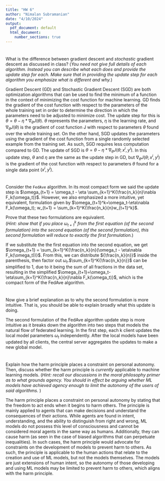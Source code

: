 ---
title: "HW 6"
author: "Nimalan Subramanian"
date: "4/10/2024"
output:
  pdf_document: default
  html_document:
    number_sections: true
---

#
What is the difference between gradient descent and *stochastic* gradient descent as discussed in class?  (*You need not give full details of each algorithm.  Instead you can describe what each does and provide the update step for each.  Make sure that in providing the update step for each algorithm you emphasize what is different and why.*)

Gradient Descent (GD) and Stochastic Gradient Descent (SGD) are both optimization algorithms that can be used to find the minimum of a function in the context of minimizing the cost function for machine learning. GD finds the gradient of the cost function with respect to the parameters of the whole training set in order to determine the direction in which the parameters need to be adjusted to minimize cost. The update step for this is $\theta = \theta - \eta * \nabla_\theta J(\theta)$. $\theta$ represents the parameters, $\eta$ is the learning rate, and $\nabla_\theta J(\theta)$ is the gradient of cost function J with respect to parameters $\theta$ found over the whole training set. On the other hand, SGD updates the parameters using the gradient of the cost function from a single randomly selected example from the training set. As such, SGD requires less computation compared to GD. The update of SGD is $\theta = \theta - \eta * \nabla_\theta J(\theta;x^i,y^i)$. In this update step, $\theta$ and $\eta$ are the same as the update step in GD, but $\nabla_\theta J(\theta;x^i,y^i)$ is the gradient of the cost function with respect to parameters $\theta$ found for a single data point $(x^i,y^i)$.

#
Consider the `FedAve` algorithm.  In its most compact form we said the update step is $\omega_{t+1} = \omega_t - \eta \sum_{k=1}^K{\frac{n_k}{n}\nabla F_k(\omega_t)}$.  However, we also emphasized a more intuitive, yet equivalent, formulation given by $\omega_{t+1}^k=\omega_t-\eta\nabla F_k(\omega_t); w_{t+1} = \sum_{k=1}^K{\frac{n_k}{n}w_{t+1}^k}$.  

Prove that these two formulations are equivalent.  
(*Hint: show that if you place $\omega_{t+1}^k$ from the first equation (of the second formulation) into the second equation (of the second formulation), this second formulation will reduce to exactly the first formulation.*) 

If we substitute the the first equation into the second equation, we get $\omega_{t+1} = \sum_{k=1}^K{\frac{n_k}{n}(\omega_t - \eta\nabla F_k(\omega_t))}$. From this, we can distribute ${\frac{n_k}{n}}$ inside the parenthesis, then factor out $\omega_t$.$\sum_{k=1}^K{\frac{n_k}{n}}$ can be simplified to 1, due to it being the sum of all fractions in the data set, resulting in the simplified $\omega_{t+1}=\omega_t-\eta\sum_{k=1}^K{\frac{n_k}{n}\nabla F_k(\omega_t)}$, which is the compact form of the FedAve algorithm.

#
Now give a brief explanation as to why the second formulation is more intuitive.  That is, you should be able to explain broadly what this update is doing.  

The second formulation of the FedAve algorithm update step is more intuitive as it breaks down the algorithm into two steps that models the natural flow of federated learning. In the first step, each k client updates the local model parameters $\omega_t$ independently. After the local models have been updated by all clients, the central server aggregates the updates to make a new global model.

# 
Explain how the harm principle places a constraint on personal autonomy.  Then, discuss whether the harm principle is *currently* applicable to machine learning models.  (*Hint: recall our discussions in the moral philosophy primer as to what grounds agency.  You should in effect be arguing whether ML models have achieved agency enough to limit the autonomy of the users of said algorithms.* )

The harm principle places a constraint on personal autonomy by stating that the freedom to act ends when it begins to harm others. The principle is mainly applied to agents that can make decisions and understand the consequences of their actions. While agents are found in intent, understanding, and the ability to distinguish from right and wrong, ML models do not possess this level of consciousness and cannot be considered moral agents in the same way as humans. Additionally, they can cause harm (as seen in the case of biased algorithms that can perpetuate inequalities). In such cases, the harm principle would advocate for constraints on the development of models to prevent harm to others. As such, the principle is applicable to the human actions that relate to the creation and use of ML models, but not the models themselves. The models are just extensions of human intent, so the autonomy of those developing and using ML models may be limited to prevent harm to others, which aligns with the harm principle.



